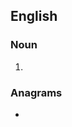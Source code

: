 ==English==

===Noun===
{{head|en|noun form}}

# {{plural of|en|tithing}}

===Anagrams===
* {{anagrams|en|a=ghiinstt|hittings|shitting}}